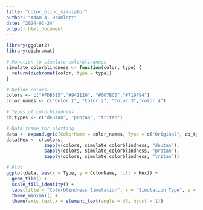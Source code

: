 ```yaml
---
title: "color_blind_simulator"
author: "Adam A. Bramlett"
date: "2024-02-24"
output: html_document
---
```


```r
library(ggplot2)
library(dichromat)

```

```r
# Function to simulate colorblindness
simulate_colorblindness <- function(color, type) {
  return(dichromat(color, type = type))
}

# Define colors
colors <- c("#FDB515","#941120", "#007BC0","#719F94")
color_names <- c("Color 1", "Color 2", "Color 3","color 4")

# Types of colorblindness
cb_types <- c("deutan", "protan", "tritan")

# Data frame for plotting
data <- expand.grid(ColorName = color_names, Type = c("Original", cb_types))
data$Hex <- c(colors,
              sapply(colors, simulate_colorblindness, "deutan"),
              sapply(colors, simulate_colorblindness, "protan"),
              sapply(colors, simulate_colorblindness, "tritan"))

# Plot
ggplot(data, aes(x = Type, y = ColorName, fill = Hex)) +
  geom_tile() +
  scale_fill_identity() +
  labs(title = "Colorblindness Simulation", x = "Simulation Type", y = "Color") +
  theme_minimal() +
  theme(axis.text.x = element_text(angle = 45, hjust = 1))
```


